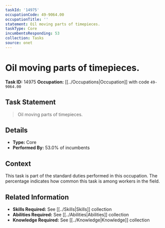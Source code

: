 ```yaml
---
taskId: '14975'
occupationCode: 49-9064.00
occupationTitle: ''
statement: Oil moving parts of timepieces.
taskType: Core
incumbentsResponding: 53
collection: Tasks
source: onet
---
```

# Oil moving parts of timepieces.

**Task ID:** 14975
**Occupation:** [[../Occupations|Occupation]] with code `49-9064.00`

## Task Statement

> Oil moving parts of timepieces.

## Details

- **Type:** Core
- **Performed By:** 53.0% of incumbents

## Context

This task is part of the standard duties performed in this occupation. The percentage indicates how common this task is among workers in the field.

## Related Information

- **Skills Required:** See [[../Skills|Skills]] collection
- **Abilities Required:** See [[../Abilities|Abilities]] collection
- **Knowledge Required:** See [[../Knowledge|Knowledge]] collection
